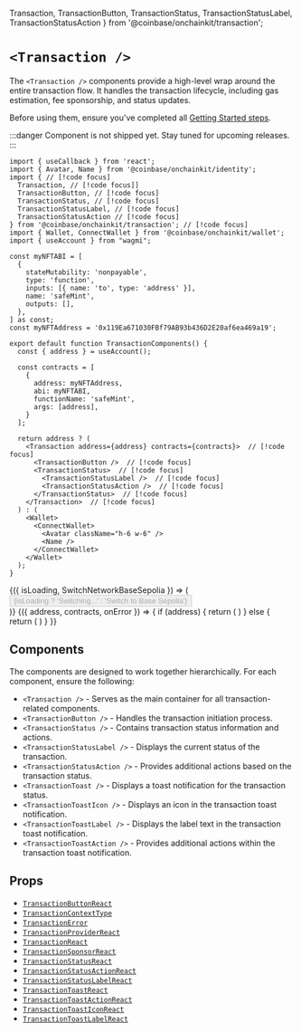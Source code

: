   Transaction,
  TransactionButton,
  TransactionStatus,
  TransactionStatusLabel,
  TransactionStatusAction
} from '@coinbase/onchainkit/transaction';

# `<Transaction />`

The `<Transaction />` components provide a high-level wrap around the entire transaction flow. 
It handles the transaction lifecycle, including gas estimation, fee sponsorship, and status updates.

Before using them, ensure you've completed all [Getting Started steps](/getting-started).

:::danger
Component is not shipped yet. Stay tuned for upcoming releases.
:::

```tsx [code]
import { useCallback } from 'react';
import { Avatar, Name } from '@coinbase/onchainkit/identity';
import { // [!code focus]
  Transaction, // [!code focus]]
  TransactionButton, // [!code focus]
  TransactionStatus, // [!code focus]
  TransactionStatusLabel, // [!code focus]
  TransactionStatusAction // [!code focus]
} from '@coinbase/onchainkit/transaction'; // [!code focus]
import { Wallet, ConnectWallet } from '@coinbase/onchainkit/wallet';
import { useAccount } from "wagmi";

const myNFTABI = [
  {
    stateMutability: 'nonpayable',
    type: 'function',
    inputs: [{ name: 'to', type: 'address' }],
    name: 'safeMint',
    outputs: [],
  },
] as const;
const myNFTAddress = '0x119Ea671030FBf79AB93b436D2E20af6ea469a19';

export default function TransactionComponents() {
  const { address } = useAccount();

  const contracts = [
    {
      address: myNFTAddress,
      abi: myNFTABI,
      functionName: 'safeMint',
      args: [address],
    }
  ];

  return address ? (
    <Transaction address={address} contracts={contracts}>  // [!code focus]
      <TransactionButton />  // [!code focus]
      <TransactionStatus>  // [!code focus]
        <TransactionStatusLabel />  // [!code focus]
        <TransactionStatusAction />  // [!code focus]
      </TransactionStatus>  // [!code focus]
    </Transaction>  // [!code focus]
  ) : (
    <Wallet>
      <ConnectWallet>
        <Avatar className="h-6 w-6" />
        <Name />
      </ConnectWallet>
    </Wallet>
  );
}
```
<AppWithBaseSepolia>
  <SwitchNetworkBaseSepolia>
    {({ isLoading, SwitchNetworkBaseSepolia }) => (
      <div className="flex max-w-[450px] items-center rounded-lg bg-white p-1">
        <button 
          onClick={SwitchNetworkBaseSepolia} 
          disabled={isLoading}
          className="w-full bg-white text-black text-sm font-semibold py-1 px-2 rounded-lg shadow-sm hover:bg-gray-50 transition-colors"
        >
          {isLoading ? 'Switching...' : 'Switch to Base Sepolia'}
        </button>
      </div>
    )}    
  </SwitchNetworkBaseSepolia>
</AppWithBaseSepolia>

<AppWithBaseSepolia>
  <TransactionWrapper>
    {({ address, contracts, onError }) => {
      if (address) {
        return (
          <Transaction address={address} contracts={contracts} onError={onError}>
            <TransactionButton />
            <TransactionStatus>
              <TransactionStatusLabel />
              <TransactionStatusAction />
            </TransactionStatus>
          </Transaction>
        )
      } else {
        return (
          <Wallet>
            <ConnectWallet>
              <Avatar className="h-6 w-6" />
              <Name />
            </ConnectWallet>
          </Wallet>
        )
      }
    }}
  </TransactionWrapper>
</AppWithBaseSepolia>


## Components

The components are designed to work together hierarchically. For each component, ensure the following:

- `<Transaction />` - Serves as the main container for all transaction-related components.
- `<TransactionButton />` - Handles the transaction initiation process.
- `<TransactionStatus />` - Contains transaction status information and actions.
- `<TransactionStatusLabel />` - Displays the current status of the transaction.
- `<TransactionStatusAction />` - Provides additional actions based on the transaction status.
- `<TransactionToast />` - Displays a toast notification for the transaction status.
- `<TransactionToastIcon />` - Displays an icon in the transaction toast notification.
- `<TransactionToastLabel />` - Displays the label text in the transaction toast notification.
- `<TransactionToastAction />` - Provides additional actions within the transaction toast notification.

## Props

- [`TransactionButtonReact`](/transaction/types#transactionbuttonreact)
- [`TransactionContextType`](/transaction/types#transactioncontexttype)
- [`TransactionError`](/transaction/types#transactionerror)
- [`TransactionProviderReact`](/transaction/types#transactionproviderreact)
- [`TransactionReact`](/transaction/types#transactionreact)
- [`TransactionSponsorReact`](/transaction/types#transactionsponsorreact)
- [`TransactionStatusReact`](/transaction/types#transactionstatusreact)
- [`TransactionStatusActionReact`](/transaction/types#transactionstatusactionreact)
- [`TransactionStatusLabelReact`](/transaction/types#transactionstatuslabelreact)
- [`TransactionToastReact`](/transaction/types#transactiontoastreact)
- [`TransactionToastActionReact`](/transaction/types#transactiontoastactionreact)
- [`TransactionToastIconReact`](/transaction/types#transactiontoasticonreact)
- [`TransactionToastLabelReact`](/transaction/types#transactiontoastlabelreact)
```

